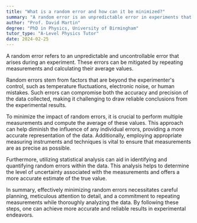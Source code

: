 ```yaml
---
title: "What is a random error and how can it be minimized?"
summary: "A random error is an unpredictable error in experiments that can be minimized by repeating measurements and calculating their average."
author: "Prof. David Martin"
degree: "PhD in Physics, University of Birmingham"
tutor_type: "A-Level Physics Tutor"
date: 2024-02-25
---
```


A random error refers to an unpredictable and uncontrollable error that arises during an experiment. These errors can be mitigated by repeating measurements and calculating their average values.

Random errors stem from factors that are beyond the experimenter's control, such as temperature fluctuations, electronic noise, or human mistakes. Such errors can compromise both the accuracy and precision of the data collected, making it challenging to draw reliable conclusions from the experimental results.

To minimize the impact of random errors, it is crucial to perform multiple measurements and compute the average of these values. This approach can help diminish the influence of any individual errors, providing a more accurate representation of the data. Additionally, employing appropriate measuring instruments and techniques is vital to ensure that measurements are as precise as possible.

Furthermore, utilizing statistical analysis can aid in identifying and quantifying random errors within the data. This analysis helps to determine the level of uncertainty associated with the measurements and offers a more accurate estimate of the true value.

In summary, effectively minimizing random errors necessitates careful planning, meticulous attention to detail, and a commitment to repeating measurements while thoroughly analyzing the data. By following these steps, one can achieve more accurate and reliable results in experimental endeavors.
    